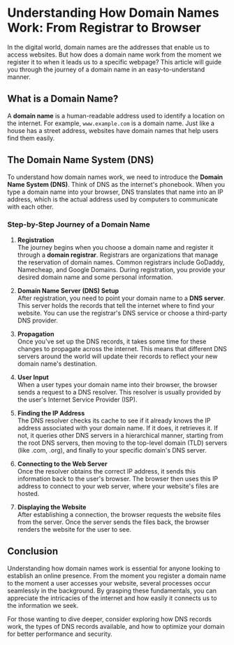 # Understanding How Domain Names Work: From Registrar to Browser

In the digital world, domain names are the addresses that enable us to access websites. But how does a domain name work from the moment we register it to when it leads us to a specific webpage? This article will guide you through the journey of a domain name in an easy-to-understand manner.

## What is a Domain Name?

A **domain name** is a human-readable address used to identify a location on the internet. For example, `www.example.com` is a domain name. Just like a house has a street address, websites have domain names that help users find them easily.

## The Domain Name System (DNS)

To understand how domain names work, we need to introduce the **Domain Name System (DNS)**. Think of DNS as the internet's phonebook. When you type a domain name into your browser, DNS translates that name into an IP address, which is the actual address used by computers to communicate with each other.

### Step-by-Step Journey of a Domain Name

1. **Registration**  
   The journey begins when you choose a domain name and register it through a **domain registrar**. Registrars are organizations that manage the reservation of domain names. Common registrars include GoDaddy, Namecheap, and Google Domains. During registration, you provide your desired domain name and some personal information.

2. **Domain Name Server (DNS) Setup**  
   After registration, you need to point your domain name to a **DNS server**. This server holds the records that tell the internet where to find your website. You can use the registrar's DNS service or choose a third-party DNS provider.

3. **Propagation**  
   Once you've set up the DNS records, it takes some time for these changes to propagate across the internet. This means that different DNS servers around the world will update their records to reflect your new domain name's destination.

4. **User Input**  
   When a user types your domain name into their browser, the browser sends a request to a DNS resolver. This resolver is usually provided by the user's Internet Service Provider (ISP).

5. **Finding the IP Address**  
   The DNS resolver checks its cache to see if it already knows the IP address associated with your domain name. If it does, it retrieves it. If not, it queries other DNS servers in a hierarchical manner, starting from the root DNS servers, then moving to the top-level domain (TLD) servers (like .com, .org), and finally to your specific domain's DNS server.

6. **Connecting to the Web Server**  
   Once the resolver obtains the correct IP address, it sends this information back to the user's browser. The browser then uses this IP address to connect to your web server, where your website's files are hosted.

7. **Displaying the Website**  
   After establishing a connection, the browser requests the website files from the server. Once the server sends the files back, the browser renders the website for the user to see.

## Conclusion

Understanding how domain names work is essential for anyone looking to establish an online presence. From the moment you register a domain name to the moment a user accesses your website, several processes occur seamlessly in the background. By grasping these fundamentals, you can appreciate the intricacies of the internet and how easily it connects us to the information we seek.

For those wanting to dive deeper, consider exploring how DNS records work, the types of DNS records available, and how to optimize your domain for better performance and security.